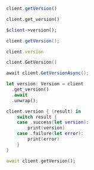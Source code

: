 <CodeGroup>

```javascript JS
client.getVersion()
```

```python Python
client.get_version()
```

```php PHP
$client->version();
```

```java Java
client.getVersion();
```

```ruby Ruby
client.version
```

```go Go
client.GetVersion()
```

```csharp C#
await client.GetVersionAsync();
```

```rust Rust
let version: Version = client
  .get_version()
  .await
  .unwrap();
```

```swift Swift
client.version { (result) in
    switch result {
    case .success(let version):
        print(version)
    case .failure(let error):
        print(error)
    }
}
```

```dart Dart
await client.getVersion();
```
</CodeGroup>